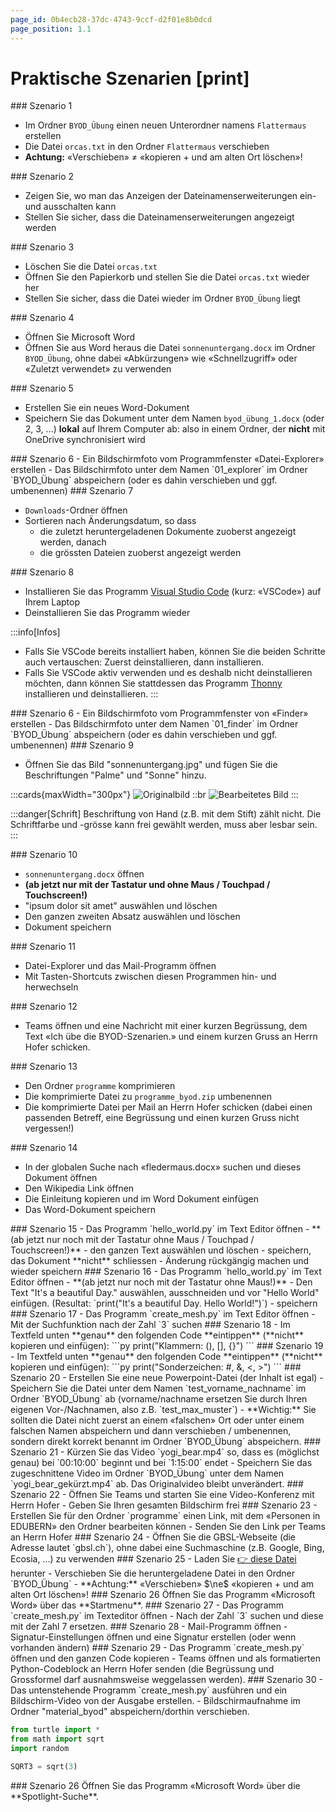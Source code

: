 ```yaml
---
page_id: 0b4ecb28-37dc-4743-9ccf-d2f01e8b0dcd
page_position: 1.1
---
```



# Praktische Szenarien [print]

<div className="noComment">
<Page nr={1}>
<Scenario >
### Szenario 1

- Im Ordner `BYOD_Übung` einen neuen Unterordner namens `Flattermaus` erstellen
- Die Datei `orcas.txt` in den Ordner `Flattermaus` verschieben
- **Achtung:** «Verschieben» $\ne$ «kopieren + und am alten Ort löschen»!

</Scenario>


<Scenario >
### Szenario 2

- Zeigen Sie, wo man das Anzeigen der Dateinamenserweiterungen ein- und ausschalten kann
- Stellen Sie sicher, dass die Dateinamenserweiterungen angezeigt werden

</Scenario>

<Scenario >
### Szenario 3

- Löschen Sie die Datei `orcas.txt`
- Öffnen Sie den Papierkorb und stellen Sie die Datei `orcas.txt` wieder her
- Stellen Sie sicher, dass die Datei wieder im Ordner `BYOD_Übung` liegt
</Scenario>

<Scenario >
### Szenario 4

- Öffnen Sie Microsoft Word
- Öffnen Sie aus Word heraus die Datei `sonnenuntergang.docx` im Ordner `BYOD_Übung`, ohne dabei «Abkürzungen» wie «Schnellzugriff» oder «Zuletzt verwendet» zu verwenden
</Scenario>

<Scenario >
### Szenario 5

- Erstellen Sie ein neues Word-Dokument
- Speichern Sie das Dokument unter dem Namen `byod_übung_1.docx` (oder 2, 3, …) **lokal** auf Ihrem Computer ab: also in einem Ordner, der **nicht** mit OneDrive synchronisiert wird
</Scenario>

<Scenario isWin >
### Szenario 6
- Ein Bildschirmfoto vom Programmfenster «Datei-Explorer» erstellen
- Das Bildschirmfoto unter dem Namen `01_explorer` im Ordner `BYOD_Übung` abspeichern (oder es dahin verschieben und ggf. umbenennen)

</Scenario>


<Scenario >
### Szenario 7

- `Downloads`-Ordner öffnen
- Sortieren nach Änderungsdatum, so dass
  - die zuletzt heruntergeladenen Dokumente zuoberst angezeigt werden, danach
  - die grössten Dateien zuoberst angezeigt werden
</Scenario>


<Scenario >
### Szenario 8

- Installieren Sie das Programm [Visual Studio Code](https://code.visualstudio.com/) (kurz: «VSCode») auf Ihrem Laptop
- Deinstallieren Sie das Programm wieder

:::info[Infos]
- Falls Sie VSCode bereits installiert haben, können Sie die beiden Schritte auch vertauschen: Zuerst deinstallieren, dann installieren.
- Falls Sie VSCode aktiv verwenden und es deshalb nicht deinstallieren möchten, dann können Sie stattdessen das Programm [Thonny](https://thonny.org/) installieren und deinstallieren.
:::
</Scenario>
</Page>
<Page isOsx nr={2}>
<Scenario nr={6} isOsx>
### Szenario 6
- Ein Bildschirmfoto vom Programmfenster von «Finder» erstellen
- Das Bildschirmfoto unter dem Namen `01_finder` im Ordner `BYOD_Übung` abspeichern (oder es dahin verschieben und ggf. umbenennen)

</Scenario>
</Page>





<Page nr={3}>
<Scenario >
### Szenario 9

- Öffnen Sie das Bild "sonnenuntergang.jpg" und fügen Sie die Beschriftungen "Palme" und "Sonne" hinzu.

:::cards{maxWidth="300px"}
![Originalbild](img/Szenarien/sonnenuntergang.jpg)
::br
![Bearbeitetes Bild](img/Szenarien/sonnenuntergang_edited.jpg)
:::

:::danger[Schrift]
Beschriftung von Hand (z.B. mit dem Stift) zählt nicht. Die Schriftfarbe und -grösse kann frei gewählt werden, muss aber lesbar sein.
:::
</Scenario>

<Scenario >
### Szenario 10

- `sonnenuntergang.docx` öffnen
- **(ab jetzt nur mit der Tastatur und ohne Maus / Touchpad / Touchscreen!)**
- "ipsum dolor sit amet" auswählen und löschen
- Den ganzen zweiten Absatz auswählen und löschen
- Dokument speichern

</Scenario>


<Scenario >
### Szenario 11

- Datei-Explorer und das Mail-Programm öffnen
- Mit Tasten-Shortcuts zwischen diesen Programmen hin- und herwechseln

</Scenario>

<Scenario >
### Szenario 12

- Teams öffnen und eine Nachricht mit einer kurzen Begrüssung, dem Text «Ich übe die BYOD-Szenarien.» und einem kurzen Gruss an Herrn Hofer schicken.

</Scenario>

<Scenario >
### Szenario 13

- Den Ordner `programme` komprimieren
- Die komprimierte Datei zu `programme_byod.zip` umbenennen
- Die komprimierte Datei per Mail an Herrn Hofer schicken (dabei einen passenden Betreff, eine Begrüssung und einen kurzen Gruss nicht vergessen!)

</Scenario>

<Scenario >
### Szenario 14

- In der globalen Suche nach «fledermaus.docx» suchen und dieses Dokument öffnen
- Den Wikipedia Link öffnen
- Die Einleitung kopieren und im Word Dokument einfügen
- Das Word-Dokument speichern

</Scenario>

<Scenario >
### Szenario 15
- Das Programm `hello_world.py` im Text Editor öffnen
- **(ab jetzt nur noch mit der Tastatur ohne Maus / Touchpad / Touchscreen!)**
- den ganzen Text auswählen und löschen
- speichern, das Dokument **nicht** schliessen
- Änderung rückgängig machen und wieder speichern

</Scenario>

<Scenario >
### Szenario 16
- Das Programm `hello_world.py` im Text Editor öffnen
- **(ab jetzt nur noch mit der Tastatur ohne Maus!)**
- Den Text "It's a beautiful Day." auswählen, ausschneiden und vor "Hello World" einfügen.  
  (Resultat: `print("It's a beautiful Day. Hello World!")`)
- speichern
</Scenario>
</Page>
<Page nr={4}>
</Page>





<Page nr={5}>

<Scenario >
### Szenario 17
- Das Programm `create_mesh.py` im Text Editor öffnen
- Mit der Suchfunktion nach der Zahl `3` suchen

</Scenario>

<Scenario >
### Szenario 18
- Im Textfeld unten **genau** den folgenden Code **eintippen** (**nicht** kopieren und einfügen):  
  ```py
  print("Klammern: (), [], {}")
  ```

  <String solution='print("Klammern: (), [], {}")' inputWidth='20em' />


</Scenario>
<Scenario >
### Szenario 19
- Im Textfeld unten **genau** den folgenden Code **eintippen** (**nicht** kopieren und einfügen):  
  ```py
  print("Sonderzeichen: #, &, <, >")
  ```

  <String solution='print("Sonderzeichen: #, &, <, >")' inputWidth='20em' />
</Scenario>

<Scenario >
### Szenario 20
- Erstellen Sie eine neue Powerpoint-Datei (der Inhalt ist egal)
- Speichern Sie die Datei unter dem Namen `test_vorname_nachname` im Ordner `BYOD_Übung` ab (vorname/nachname ersetzen Sie durch Ihren eigenen Vor-/Nachnamen, also z.B. `test_max_muster`)
- **Wichtig:** Sie sollten die Datei nicht zuerst an einem «falschen» Ort oder unter einem falschen Namen abspeichern und dann verschieben / umbenennen, sondern direkt korrekt benannt im Ordner `BYOD_Übung` abspeichern.

</Scenario>

<Scenario >
### Szenario 21
- Kürzen Sie das Video `yogi_bear.mp4` so, dass es (möglichst genau) bei `00:10:00` beginnt und bei `1:15:00` endet
- Speichern Sie das zugeschnittene Video im Ordner `BYOD_Übung` unter dem Namen `yogi_bear_gekürzt.mp4` ab. Das Originalvideo bleibt unverändert.

</Scenario>

<Scenario >
### Szenario 22
- Öffnen Sie Teams und starten Sie eine Video-Konferenz mit Herrn Hofer
- Geben Sie Ihren gesamten Bildschirm frei

</Scenario>

<Scenario >
### Szenario 23
- Erstellen Sie für den Ordner `programme` einen Link, mit dem «Personen in EDUBERN» den Ordner bearbeiten können
- Senden Sie den Link per Teams an Herrn Hofer

</Scenario>

<Scenario >
### Szenario 24
- Öffnen Sie die GBSL-Webseite (die Adresse lautet `gbsl.ch`), ohne dabei eine Suchmaschine (z.B. Google, Bing, Ecosia, …) zu verwenden

</Scenario>

</Page>
<Page nr={6}>
</Page>






<Page nr={7}>

<Scenario >
### Szenario 25
- Laden Sie <a href="/files/byod-basics-29/rezept_omeletten.txt" download="rezept_omeletten.txt">👉 diese Datei</a> herunter
- Verschieben Sie die heruntergeladene Datei in den Ordner `BYOD_Übung`
- **Achtung:** «Verschieben» $\ne$ «kopieren + und am alten Ort löschen»!

</Scenario>

<Scenario isWin>
### Szenario 26
Öffnen Sie das Programm «Microsoft Word» über das **Startmenu**.
</Scenario>

<Scenario >
### Szenario 27
- Das Programm `create_mesh.py` im Texteditor öffnen
- Nach der Zahl `3` suchen und diese mit der Zahl 7 ersetzen.


</Scenario>

<Scenario >
### Szenario 28
- Mail-Programm öffnen
- Signatur-Einstellungen öffnen und eine Signatur erstellen (oder wenn vorhanden ändern)

</Scenario>

<Scenario >
### Szenario 29
- Das Programm `create_mesh.py` öffnen und den ganzen Code kopieren
- Teams öffnen und als formatierten Python-Codeblock an Herrn Hofer senden (die Begrüssung und Grossformel darf ausnahmsweise weggelassen werden).

</Scenario>

<Scenario >
### Szenario 30
- Das untenstehende Programm `create_mesh.py` ausführen und ein Bildschirm-Video von der Ausgabe erstellen.
- Bildschirmaufnahme im Ordner "material_byod" abspeichern/dorthin verschieben.

```py title=create__mesh.py
from turtle import *
from math import sqrt
import random

SQRT3 = sqrt(3)
```
</Scenario>
</Page>
<Page nr={8}>

<Scenario nr={26} isOsx>
### Szenario 26
Öffnen Sie das Programm «Microsoft Word» über die **Spotlight-Suche**.

</Scenario>
</Page>

</div>